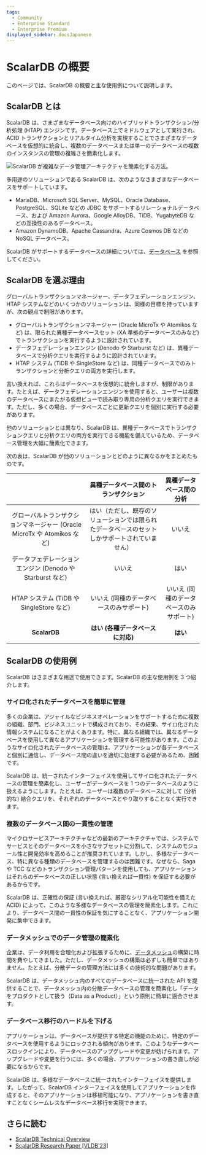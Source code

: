 ```yaml
---
tags:
  - Community
  - Enterprise Standard
  - Enterprise Premium
displayed_sidebar: docsJapanese
---
```


# ScalarDB の概要


<TranslationBanner />

このページでは、ScalarDB の概要と主な使用例について説明します。

## ScalarDB とは

ScalarDB は、さまざまなデータベース向けのハイブリッドトランザクション/分析処理 (HTAP) エンジンです。データベース上でミドルウェアとして実行され、ACID トランザクションとリアルタイム分析を実現することでさまざまなデータベースを仮想的に統合し、複数のデータベースまたは単一のデータベースの複数のインスタンスの管理の複雑さを簡素化します。

![ScalarDB が複雑なデータ管理アーキテクチャを簡素化する方法。](images/scalardb.png)

多用途のソリューションである ScalarDB は、次のようなさまざまなデータベースをサポートしています。

- MariaDB、Microsoft SQL Server、MySQL、Oracle Database、PostgreSQL、SQLite などの JDBC をサポートするリレーショナルデータベース、および Amazon Aurora、Google AlloyDB、TiDB、YugabyteDB などの互換性のあるデータベース。
- Amazon DynamoDB、Apache Cassandra、Azure Cosmos DB などの NoSQL データベース。

ScalarDB がサポートするデータベースの詳細については、[データベース](requirements.mdx#データベース) を参照してください。

## ScalarDB を選ぶ理由

グローバルトランザクションマネージャー、データフェデレーションエンジン、HTAP システムなどのいくつかのソリューションは、同様の目標を持っていますが、次の観点で制限があります。

- グローバルトランザクションマネージャー (Oracle MicroTx や Atomikos など) は、限られた異種データベースセット (XA 準拠のデータベースのみなど) でトランザクションを実行するように設計されています。
- データフェデレーションエンジン (Denodo や Starburst など) は、異種データベースで分析クエリを実行するように設計されています。
- HTAP システム (TiDB や SingleStore など) は、同種データベースでのみトランザクションと分析クエリの両方を実行します。

言い換えれば、これらはデータベースを仮想的に統合しますが、制限があります。たとえば、データフェデレーションエンジンを使用すると、ユーザーは複数のデータベースにまたがる仮想ビューで読み取り専用の分析クエリを実行できます。ただし、多くの場合、データベースごとに更新クエリを個別に実行する必要があります。

他のソリューションとは異なり、ScalarDB は、異種データベースでトランザクションクエリと分析クエリの両方を実行できる機能を備えているため、データベース管理を大幅に簡素化できます。

次の表は、ScalarDB が他のソリューションとどのように異なるかをまとめたものです。

|                                                                  |              異種データベース間のトランザクション                                     | 異種データベース間の分析               |
| :--------------------------------------------------------------: | :----------------------------------------------------------------------------: | :--------------------------------: |
| グローバルトランザクションマネージャー (Oracle MicroTx や Atomikos など) | はい（ただし、既存のソリューションでは限られたデータベースのセットしかサポートされていません） |                 いいえ              |
|      データフェデレーションエンジン (Denodo や Starburst など)         |                                  いいえ                                         |                  はい               |
|             HTAP システム (TiDB や SingleStore など)                |                いいえ (同種のデータベースのみサポート)                               |  いいえ (同種のデータベースのみサポート)  |
|                          **ScalarDB**                            |                 **はい (各種データベースに対応)**                                   |                **はい**             |

## ScalarDB の使用例

ScalarDB はさまざまな用途で使用できます。ScalarDB の主な使用例を 3 つ紹介します。

### サイロ化されたデータベースを簡単に管理

多くの企業は、アジャイルなビジネスオペレーションをサポートするために複数の組織、部門、ビジネスユニットで構成されており、その結果、サイロ化された情報システムになることがよくあります。特に、異なる組織では、異なるデータベースを使用して異なるアプリケーションを管理する可能性があります。このようなサイロ化されたデータベースの管理は、アプリケーションが各データベースと個別に通信し、データベース間の違いを適切に処理する必要があるため、困難です。

ScalarDB は、統一されたインターフェイスを使用してサイロ化されたデータベースの管理を簡素化し、ユーザーがデータベースを 1 つのデータベースのように扱えるようにします。たとえば、ユーザーは複数のデータベースに対して (分析的な) 結合クエリを、それぞれのデータベースとやり取りすることなく実行できます。

### 複数のデータベース間の一貫性の管理

マイクロサービスアーキテクチャなどの最新のアーキテクチャでは、システムでサービスとそのデータベースを小さなサブセットに分割して、システムのモジュール性と開発効率を高めることが推奨されています。しかし、多様なデータベース、特に異なる種類のデータベースを管理するのは困難です。なぜなら、Saga や TCC などのトランザクション管理パターンを使用しても、アプリケーションはそれらのデータベースの正しい状態 (言い換えれば一貫性) を保証する必要があるからです。

ScalarDB は、正確性の保証 (言い換えれば、厳密なシリアル化可能性を備えた ACID) によって、このような多様なデータベースの管理を簡素化します。これにより、データベース間の一貫性の保証を気にすることなく、アプリケーション開発に集中できます。

### データメッシュでのデータ管理の簡素化

企業は、データ利用を合理化および拡張するために、[データメッシュ](https://martinfowler.com/articles/data-mesh-principles.html)の構築に時間を費やしてきました。ただし、データメッシュの構築は必ずしも簡単ではありません。たとえば、分散データの管理方法には多くの技術的な問題があります。

ScalarDB は、データメッシュ内のすべてのデータベースに統一された API を提供することで、データメッシュ内の分散データベースの管理を簡素化し「データをプロダクトとして扱う（Data as a Product）」という原則に簡単に適合させます。

### データベース移行のハードルを下げる

アプリケーションは、データベースが提供する特定の機能のために、特定のデータベースを使用するようにロックされる傾向があります。このようなデータベースロックインにより、データベースのアップグレードや変更が妨げられます。アップグレードや変更を行うには、多くの場合、アプリケーションの書き直しが必要になるからです。

ScalarDB は、多様なデータベースに統一されたインターフェイスを提供します。したがって、ScalarDB インターフェイスを使用してアプリケーションを作成すると、そのアプリケーションは移植可能になり、アプリケーションを書き直すことなくシームレスなデータベース移行を実現できます。

## さらに読む

- [ScalarDB Technical Overview](https://speakerdeck.com/scalar/scalar-db-universal-transaction-manager)
- [ScalarDB Research Paper [VLDB'23]](https://dl.acm.org/doi/10.14778/3611540.3611563)